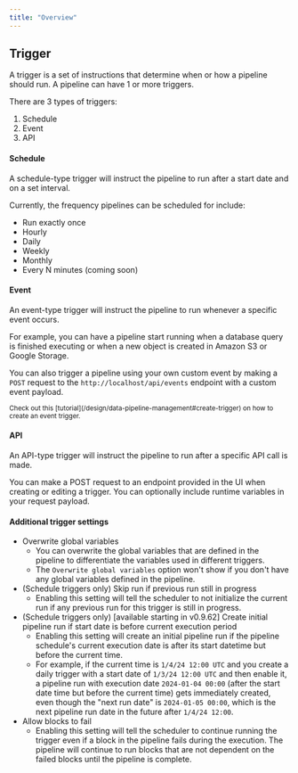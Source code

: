 ```yaml
---
title: "Overview"
---
```


## Trigger

A trigger is a set of instructions that determine when or how a pipeline should
run. A pipeline can have 1 or more triggers.

There are 3 types of triggers:

1. Schedule
2. Event
3. API

#### Schedule

A schedule-type trigger will instruct the pipeline to run after a start date and
on a set interval.

Currently, the frequency pipelines can be scheduled for include:

- Run exactly once
- Hourly
- Daily
- Weekly
- Monthly
- Every N minutes (coming soon)

#### Event

An event-type trigger will instruct the pipeline to run whenever a specific
event occurs.

For example, you can have a pipeline start running when a database query is
finished executing or when a new object is created in Amazon S3 or Google
Storage.

You can also trigger a pipeline using your own custom event by making a `POST`
request to the `http://localhost/api/events` endpoint with a custom event
payload.

<sub>
  Check out this
  [tutorial](/design/data-pipeline-management#create-trigger) on how to
  create an event trigger.
</sub>

#### API

An API-type trigger will instruct the pipeline to run after a specific API call
is made.

You can make a POST request to an endpoint provided in the UI when creating or
editing a trigger. You can optionally include runtime variables in your request
payload.

#### Additional trigger settings
* Overwrite global variables
  * You can overwrite the global variables that are defined in the pipeline to differentiate the variables used in different triggers.
  * The `Overwrite global variables` option won't show if you don't have any global variables defined in the pipeline.
* (Schedule triggers only) Skip run if previous run still in progress
  * Enabling this setting will tell the scheduler to not initialize the current run if any
    previous run for this trigger is still in progress.
* (Schedule triggers only) [available starting in v0.9.62] Create initial pipeline run if start date is before current execution period
  * Enabling this setting will create an initial pipeline run if the pipeline schedule's current
    execution date is after its start datetime but before the current time.
  * For example, if the current time is `1/4/24 12:00 UTC` and you create a daily trigger with a start date of `1/3/24 12:00 UTC` and
    then enable it, a pipeline run with execution date `2024-01-04 00:00` (after the start date time but before the current time) gets
    immediately created, even though the "next run date" is `2024-01-05 00:00`, which is the next pipeline run date in the future
    after `1/4/24 12:00`.
* Allow blocks to fail
  * Enabling this setting will tell the scheduler to continue running the trigger even if 
    a block in the pipeline fails during the execution. The pipeline will continue to run 
    blocks that are not dependent on the failed blocks until the pipeline is complete.
